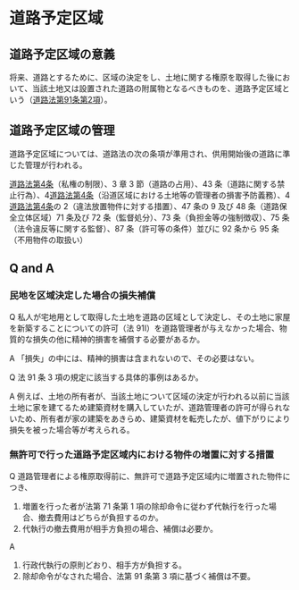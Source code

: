 
# 道路予定区域

## 道路予定区域の意義

将来、道路とするために、区域の決定をし、土地に関する権原を取得した後において、当該土地又は設置された道路の附属物となるべきものを、道路予定区域という（[道路法第91条第2項](https://elaws.e-gov.go.jp/document?lawid=327AC1000000180#Mp-At_91)）。

## 道路予定区域の管理

道路予定区域については、道路法の次の条項が準用され、供用開始後の道路に準じた管理が行われる。

[道路法第4条](https://elaws.e-gov.go.jp/document?lawid=327AC1000000180#Mp-At_4)（私権の制限）、3 章 3 節（道路の占用）、43 条（道路に関する禁止行為）、4[道路法第4条](https://elaws.e-gov.go.jp/document?lawid=327AC1000000180#Mp-At_4)（沿道区域における土地等の管理者の損害予防義務）、4[道路法第4条](https://elaws.e-gov.go.jp/document?lawid=327AC1000000180#Mp-At_4)の 2（違法放置物件に対する措置）、47 条の 9 及び 48 条（道路保全立体区域）71 条及び 72 条（監督処分）、73 条（負担金等の強制徴収）、75 条（法令違反等に関する監督）、87 条（許可等の条件）並びに 92 条から 95 条（不用物件の取扱い）

## Q and A

### 民地を区域決定した場合の損失補償

Q 私人が宅地用として取得した土地を道路の区域として決定し、その土地に家屋を新築することについての許可（法 91Ⅰ）を道路管理者が与えなかった場合、物質的な損失の他に精神的損害を補償する必要があるか。

A 「損失」の中には、精神的損害は含まれないので、その必要はない。

Q 法 91 条 3 項の規定に該当する具体的事例はあるか。

A 例えば、土地の所有者が、当該土地について区域の決定が行われる以前に当該土地に家を建てるため建築資材を購入していたが、道路管理者の許可が得られないため、所有者が家の建築をあきらめ、建築資材を転売したが、値下がりにより損失を被った場合等が考えられる。

### 無許可で行った道路予定区域内における物件の増置に対する措置

Q 道路管理者による権原取得前に、無許可で道路予定区域内に増置された物件につき、

1. 増置を行った者が法第 71 条第 1 項の除却命令に従わず代執行を行った場合、撤去費用はどちらが負担するのか。
2. 代執行の撤去費用が相手方負担の場合、補償は必要か。

A

1. 行政代執行の原則どおり、相手方が負担する。
2. 除却命令がなされた場合、法第 91 条第 3 項に基づく補償は不要。
